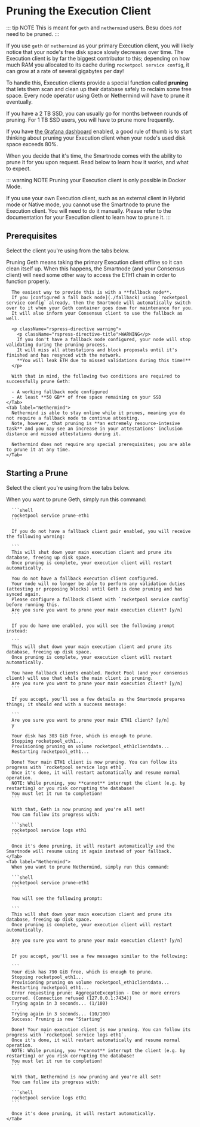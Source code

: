 
# Pruning the Execution Client

::: tip NOTE
This is meant for `geth` and `nethermind` users.
Besu does _not_ need to be pruned.
:::

If you use `geth` or `nethermind` as your primary Execution client, you will likely notice that your node's free disk space slowly decreases over time.
The Execution client is by far the biggest contributor to this; depending on how much RAM you allocated to its cache during `rocketpool service config`, it can grow at a rate of several gigabytes per day!

To handle this, Execution clients provide a special function called **pruning** that lets them scan and clean up their database safely to reclaim some free space.
Every node operator using Geth or Nethermind will have to prune it eventually.

If you have a 2 TB SSD, you can usually go for months between rounds of pruning.
For 1 TB SSD users, you will have to prune more frequently.

If you have [the Grafana dashboard](./grafana) enabled, a good rule of thumb is to start thinking about pruning your Execution client when your node's used disk space exceeds 80%.

When you decide that it's time, the Smartnode comes with the ability to prune it for you upon request.
Read below to learn how it works, and what to expect.

::: warning NOTE
Pruning your Execution client is only possible in Docker Mode.

If you use your own Execution client, such as an external client in Hybrid mode or Native mode, you cannot use the Smartnode to prune the Execution client.
You will need to do it manually.
Please refer to the documentation for your Execution client to learn how to prune it.
:::

## Prerequisites

Select the client you're using from the tabs below.

<div className="p-3">
  <Tabs>
    <Tab label="Geth">
      Pruning Geth means taking the primary Execution client offline so it can clean itself up.
      When this happens, the Smartnode (and your Consensus client) will need some other way to access the ETH1 chain in order to function properly.

      The easiest way to provide this is with a **fallback node**.
      If you [configured a fall back node](./fallback) using `rocketpool service config` already, then the Smartnode will automatically switch over to it when your Geth container goes down for maintenance for you.
      It will also inform your Consensus client to use the fallback as well.

      <p className="rspress-directive warning">
        <p className="rspress-directive-title">WARNING</p>
        If you don't have a fallback node configured, your node will stop validating during the pruning process.
        It will miss all attestations and block proposals until it's finished and has resynced with the network.
        **You will leak ETH due to missed validations during this time!**
      </p>

      With that in mind, the following two conditions are required to successfully prune Geth:

      - A working fallback node configured
      - At least **50 GB** of free space remaining on your SSD
    </Tab>
    <Tab label="Nethermind">
      Nethermind is able to stay online while it prunes, meaning you do not require a fallback node to continue attesting.
      Note, however, that pruning is **an extremely resource-intesive task** and you may see an increase in your attestations' inclusion distance and missed attestations during it.

      Nethermind does not require any special prerequisites; you are able to prune it at any time.
    </Tab>
  </Tabs>
</div>

## Starting a Prune

Select the client you're using from the tabs below.

<div className="p-3">
  <Tabs>
    <Tab label="Geth">
      When you want to prune Geth, simply run this command:

      ```shell
      rocketpool service prune-eth1
      ```

      If you do not have a fallback client pair enabled, you will receive the following warning:

      ```
      This will shut down your main execution client and prune its database, freeing up disk space.
      Once pruning is complete, your execution client will restart automatically.

      You do not have a fallback execution client configured.
      Your node will no longer be able to perform any validation duties (attesting or proposing blocks) until Geth is done pruning and has synced again.
      Please configure a fallback client with `rocketpool service config` before running this.
      Are you sure you want to prune your main execution client? [y/n]
      ```

      If you do have one enabled, you will see the following prompt instead:

      ```
      This will shut down your main execution client and prune its database, freeing up disk space.
      Once pruning is complete, your execution client will restart automatically.

      You have fallback clients enabled. Rocket Pool (and your consensus client) will use that while the main client is pruning.
      Are you sure you want to prune your main execution client? [y/n]
      ```

      If you accept, you'll see a few details as the Smartnode prepares things; it should end with a success message:

      ```
      Are you sure you want to prune your main ETH1 client? [y/n]
      y

      Your disk has 303 GiB free, which is enough to prune.
      Stopping rocketpool_eth1...
      Provisioning pruning on volume rocketpool_eth1clientdata...
      Restarting rocketpool_eth1...

      Done! Your main ETH1 client is now pruning. You can follow its progress with `rocketpool service logs eth1`.
      Once it's done, it will restart automatically and resume normal operation.
      NOTE: While pruning, you **cannot** interrupt the client (e.g. by restarting) or you risk corrupting the database!
      You must let it run to completion!
      ```

      With that, Geth is now pruning and you're all set!
      You can follow its progress with:

      ```shell
      rocketpool service logs eth1
      ```

      Once it's done pruning, it will restart automatically and the Smartnode will resume using it again instead of your fallback.
    </Tab>
    <Tab label="Nethermind">
      When you want to prune Nethermind, simply run this command:

      ```shell
      rocketpool service prune-eth1
      ```

      You will see the following prompt:

      ```
      This will shut down your main execution client and prune its database, freeing up disk space.
      Once pruning is complete, your execution client will restart automatically.

      Are you sure you want to prune your main execution client? [y/n]
      ```

      If you accept, you'll see a few messages similar to the following:

      ```
      Your disk has 790 GiB free, which is enough to prune.
      Stopping rocketpool_eth1...
      Provisioning pruning on volume rocketpool_eth1clientdata...
      Restarting rocketpool_eth1...
      Error requesting prune: AggregateException - One or more errors occurred. (Connection refused (127.0.0.1:7434))
      Trying again in 3 seconds... (1/100)
      ...
      Trying again in 3 seconds... (10/100)
      Success: Pruning is now "Starting"

      Done! Your main execution client is now pruning. You can follow its progress with `rocketpool service logs eth1`.
      Once it's done, it will restart automatically and resume normal operation.
      NOTE: While pruning, you **cannot** interrupt the client (e.g. by restarting) or you risk corrupting the database!
      You must let it run to completion!
      ```

      With that, Nethermind is now pruning and you're all set!
      You can follow its progress with:

      ```shell
      rocketpool service logs eth1
      ```

      Once it's done pruning, it will restart automatically.
    </Tab>
  </Tabs>
</div>